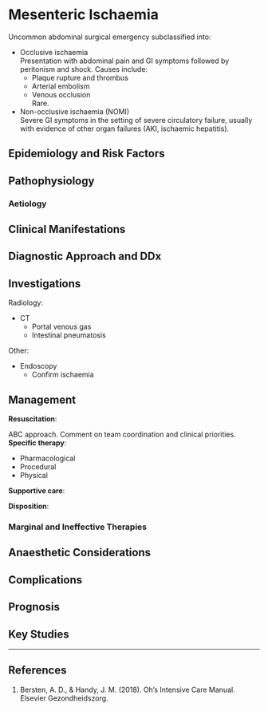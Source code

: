 # Mesenteric Ischaemia

Uncommon abdominal surgical emergency subclassified into:

* Occlusive ischaemia\
Presentation with abdominal pain and GI symptoms followed by peritonism and shock. Causes include:
	* Plaque rupture and thrombus
	* Arterial embolism
	* Venous occlusion\
	Rare.
* Non-occlusive ischaemia (NOMI)\
Severe GI symptoms in the setting of severe circulatory failure, usually with evidence of other organ failures (AKI, ischaemic hepatitis).

## Epidemiology and Risk Factors

## Pathophysiology

### Aetiology

## Clinical Manifestations

## Diagnostic Approach and DDx

## Investigations

Radiology:

* CT
	* Portal venous gas
	* Intestinal pneumatosis


Other:

* Endoscopy
	* Confirm ischaemia

## Management

**Resuscitation**:\

ABC approach. Comment on team coordination and clinical priorities.
**Specific therapy**:

* Pharmacological
* Procedural
* Physical

**Supportive care**:

**Disposition**:

### Marginal and Ineffective Therapies

## Anaesthetic Considerations

## Complications

## Prognosis

## Key Studies


---

## References

1. Bersten, A. D., & Handy, J. M. (2018). Oh’s Intensive Care Manual. Elsevier Gezondheidszorg.